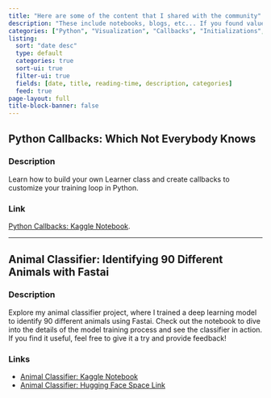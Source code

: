 ```yaml
---
title: "Here are some of the content that I shared with the community"
description: "These include notebooks, blogs, etc... If you found value in my notebook, I would greatly appreciate your support through an UPVOTE. Additionally, I welcome any constructive reviews or suggestions for improvement. Thank you for your consideration!"
categories: ["Python", "Visualization", "Callbacks", "Initializations", "Activations", "Optimizers", "Learner", "Augmentations", "Deep Learning"]
listing:
  sort: "date desc"
  type: default
  categories: true
  sort-ui: true
  filter-ui: true
  fields: [date, title, reading-time, description, categories]
  feed: true
page-layout: full
title-block-banner: false
---
```


## Python Callbacks: Which Not Everybody Knows

### Description

Learn how to build your own Learner class and create callbacks to customize your training loop in Python.

### Link

[Python Callbacks: Kaggle Notebook](https://www.kaggle.com/code/anticsishere/python-callbacks-which-not-everybody-knows).

---

## Animal Classifier: Identifying 90 Different Animals with Fastai

### Description

Explore my animal classifier project, where I trained a deep learning model to identify 90 different animals using Fastai. Check out the notebook to dive into the details of the model training process and see the classifier in action. If you find it useful, feel free to give it a try and provide feedback!

### Links

- [Animal Classifier: Kaggle Notebook](https://www.kaggle.com/code/anticsishere/animal-classifier)
- [Animal Classifier: Hugging Face Space Link](https://huggingface.co/spaces/Jay-Rajput/Animal-Classifier)
